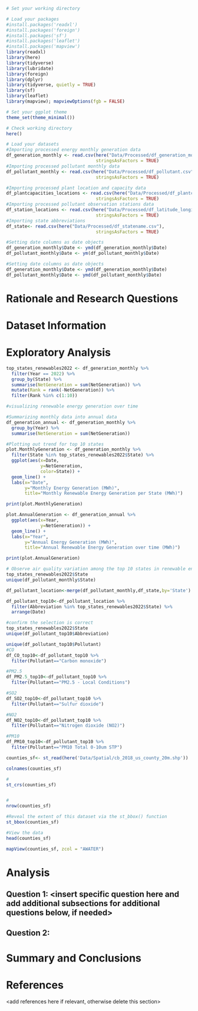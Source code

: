 \newpage
\tableofcontents 
\newpage
\listoftables 
\newpage
\listoffigures 
\newpage

```r
# Set your working directory

# Load your packages
#install.packages('readxl')
#install.packages('foreign')
#install.packages('sf')
#install.packages('leaflet')
#install.packages('mapview')
library(readxl)
library(here)
library(tidyverse)
library(lubridate)
library(foreign)
library(dplyr)
library(tidyverse, quietly = TRUE)
library(sf)
library(leaflet)
library(mapview); mapviewOptions(fgb = FALSE)

# Set your ggplot theme
theme_set(theme_minimal())

# Check working directory
here()

# Load your datasets
#Importing processed energy monthly generation data
df_generation_monthly <- read.csv(here("Data/Processed/df_generation_monthly.csv"),
                                  stringsAsFactors = TRUE)
#Importing processed pollutant monthly data 
df_pollutant_monthly <- read.csv(here("Data/Processed/df_pollutant.csv"),
                                  stringsAsFactors = TRUE)

#Importing processed plant location and capacity data
df_plantcapacities_locations <- read.csv(here("Data/Processed/df_plantcapacities_locations.csv"),
                                  stringsAsFactors = TRUE)
#Importing processed pollutant observation stations data
df_station_locations <- read.csv(here("Data/Processed/df_latitude_longitude.csv"),
                                  stringsAsFactors = TRUE)
#Importing state abbreviations 
df_state<- read.csv(here("Data/Processed/df_statename.csv"),
                                  stringsAsFactors = TRUE)

#Setting date columns as date objects
df_generation_monthly$Date <- ymd(df_generation_monthly$Date)
df_pollutant_monthly$Date <- ym(df_pollutant_monthly$Date)

#Setting date columns as date objects
df_generation_monthly$Date <- ymd(df_generation_monthly$Date)
df_pollutant_monthly$Date <- ymd(df_pollutant_monthly$Date)

```


# Rationale and Research Questions



\newpage

# Dataset Information



\newpage

# Exploratory Analysis 
```r
top_states_renewables2022 <- df_generation_monthly %>% 
  filter(Year == 2022) %>% 
  group_by(State) %>% 
  summarise(NetGeneration = sum(NetGeneration)) %>% 
  mutate(Rank = rank(-NetGeneration)) %>% 
  filter(Rank %in% c(1:10))

#visualizing renewable energy generation over time

#Summarizing monthly data into annual data
df_generation_annual <- df_generation_monthly %>% 
  group_by(Year) %>% 
  summarise(NetGeneration = sum(NetGeneration))

#Plotting out trend for top 10 states
plot.MonthlyGeneration <- df_generation_monthly %>%
  filter(State %in% top_states_renewables2022$State) %>% 
  ggplot(aes(x=Date,
             y=NetGeneration,
             color=State)) +
  geom_line() +
  labs(x="Date",
       y="Monthly Energy Generation (MWh)",
       title="Monthly Renewable Energy Generation per State (MWh)")

print(plot.MonthlyGeneration)

plot.AnnualGeneration <- df_generation_annual %>% 
  ggplot(aes(x=Year,
             y=NetGeneration)) +
  geom_line() +
  labs(x="Year",
       y="Annual Energy Generation (MWh)",
       title="Annual Renewable Energy Generation over time (MWh)")

print(plot.AnnualGeneration)
```

```r
# Observe air quality variation among the top 10 states in renewable energy generation
top_states_renewables2022$State
unique(df_pollutant_monthly$State)

df_pollutant_location<-merge(df_pollutant_monthly,df_state,by='State') #add state abbreviation

df_pollutant_top10<-df_pollutant_location %>%
  filter(Abbreviation %in% top_states_renewables2022$State) %>%
  arrange(Date)

#confirm the selection is correct 
top_states_renewables2022$State
unique(df_pollutant_top10$Abbreviation)

unique(df_pollutant_top10$Pollutant)
#CO
df_CO_top10<-df_pollutant_top10 %>%
  filter(Pollutant=="Carbon monoxide")

#PM2.5
df_PM2.5_top10<-df_pollutant_top10 %>%
  filter(Pollutant=="PM2.5 - Local Conditions")

#SO2
df_SO2_top10<-df_pollutant_top10 %>%
  filter(Pollutant=="Sulfur dioxide")

#NO2
df_NO2_top10<-df_pollutant_top10 %>%
  filter(Pollutant=="Nitrogen dioxide (NO2)")

#PM10
df_PM10_top10<-df_pollutant_top10 %>%
  filter(Pollutant=="PM10 Total 0-10um STP")
```
```r

counties_sf<- st_read(here('Data/Spatial/cb_2018_us_county_20m.shp'))

colnames(counties_sf)

#
st_crs(counties_sf) 


#
nrow(counties_sf)

#Reveal the extent of this dataset via the st_bbox() function
st_bbox(counties_sf)

#View the data
head(counties_sf)

mapView(counties_sf, zcol = "AWATER")


```


\newpage

# Analysis



## Question 1: <insert specific question here and add additional subsections for additional questions below, if needed>

## Question 2: 




\newpage

# Summary and Conclusions


\newpage

# References
<add references here if relevant, otherwise delete this section> 
